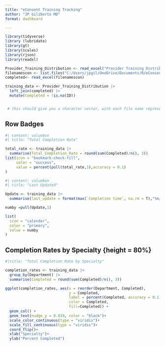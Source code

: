 ```yaml
---
title: "eConsent Training Tracking"
author: "JP Giliberto MD"
format: dashboard

---
```


```r
library(tidyverse)
library (lubridate)
library(gt)
library(scales)
library(rjson)
library(readxl)

Provider_Training_Distribution <- read_excel("Provider Training Distribution.xlsx")
filenamescon <- list.files("C:/Users/jpgil/OneDrive/Documents/R/eConsent/exports", pattern="*.xlsx", full.names=TRUE)
completed<- read_excel(filenamescon)

training_data <- Provider_Training_Distribution |> 
  left_join(completed) |> 
  mutate(Completed = !is.na(ID))


 # this should give you a character vector, with each file name represented by an entry
```
## Row Badges {height=10%}

```r
#| content: valuebox
#| title: "Total Completion Rate"

total_rate <- training_data |> 
  summarise(Total_Completion_Rate = round(sum(Completed)/n(), 3))
list(icon = "bookmark-check-fill",
     color = "success",
     value = percent(pull(total_rate,1),accuracy = 0.1)
)
```

```r
#| content: valuebox
#| title: "Last Updated"

Update <- training_data |> 
  summarise(last_update = format(max(`Completion time`, na.rm = T),"%m/%d")) 

numby =pull(Update,1)

list(
  icon = "calendar",
  color = "primary",
  value = numby
)

```

## Completion Rates by Specialty {height = 80%}

```r
#|title: "Total Completion Rate by Specialty"

completion_rates <- training_data |> 
  group_by(Department) |> 
  summarise(Completed = round(sum(Completed)/n(), 3))

ggplot(completion_rates, aes(x = reorder(Department, Completed),
                             y = Completed, 
                             label = percent(Completed, accuracy = 0.1), 
                             color = Completed, 
                             fill=Completed)) +
  geom_col() +
  geom_text(nudge_y = 0.019, color = "black")+
  scale_color_continuous(type = "viridis")+
  scale_fill_continuous(type = "viridis")+
  coord_flip()+
  xlab("Specialty")+
  ylab("Percent Completed")

```
